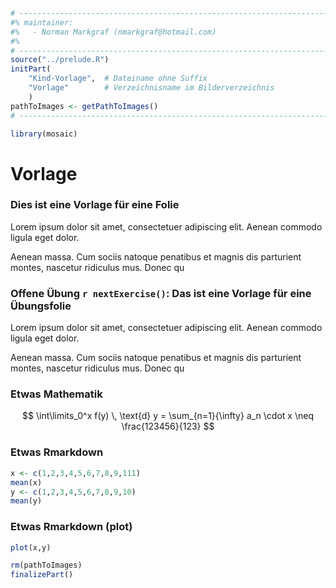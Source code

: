```r
# ---------------------------------------------------------------------------
#% maintainer:
#%   - Norman Markgraf (nmarkgraf@hotmail.com)
#%
# ---------------------------------------------------------------------------
source("../prelude.R")
initPart(
    "Kind-Vorlage",  # Dateiname ohne Suffix
    "Vorlage"        # Verzeichnisname im Bilderverzeichnis 
    )
pathToImages <- getPathToImages()
# ---------------------------------------------------------------------------

library(mosaic)

```

# Vorlage
 
 
### Dies ist eine Vorlage für eine Folie

Lorem ipsum dolor sit amet, consectetuer adipiscing elit. Aenean commodo ligula eget dolor.

Aenean massa. Cum sociis natoque penatibus et magnis dis parturient montes, nascetur ridiculus mus. Donec qu 

### Offene Übung `r nextExercise()`: Das ist eine Vorlage für eine Übungsfolie {.exercise type=essay}

Lorem ipsum dolor sit amet, consectetuer adipiscing elit. Aenean commodo ligula eget dolor.

Aenean massa. Cum sociis natoque penatibus et magnis dis parturient montes, nascetur ridiculus mus. Donec qu 

### Etwas Mathematik

$$
  \int\limits_0^x f(y) \, \text{d} y = \sum_{n=1}{\infty} a_n \cdot x \neq \frac{123456}{123}
$$

### Etwas Rmarkdown

```r
x <- c(1,2,3,4,5,6,7,8,9,111)
mean(x)
y <- c(1,2,3,4,5,6,7,8,9,10)
mean(y)
```

### Etwas Rmarkdown (plot)

```r
plot(x,y)
```

```r
rm(pathToImages)
finalizePart()
```
